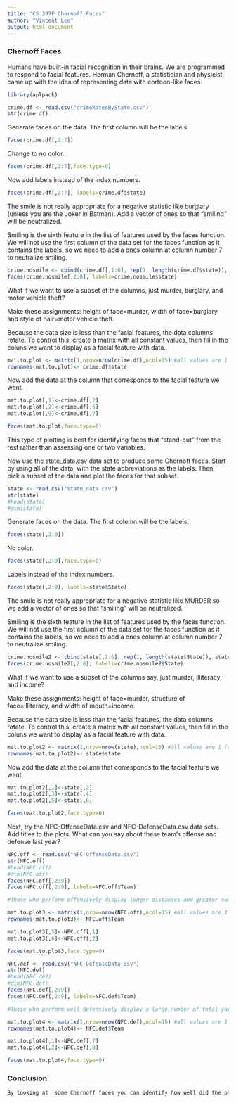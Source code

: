 ---
title: "CS 397F Chernoff Faces"
author: "Vincent Lee"
output: html_document
---

### Chernoff Faces

Humans have built-in facial recognition in their brains. We are programmed to respond to facial features. Herman Chernoff, a statistician and physicist, came up with the idea of representing data with cortoon-like faces.

```{r}
library(aplpack)

crime.df <- read.csv("crimeRatesByState.csv")
str(crime.df)
```

Generate faces on the data. The first column will be the labels.
```{r}
faces(crime.df[,2:7])
```
Change to no color.
```{r}
faces(crime.df[,2:7],face.type=0)
```
Now add labels instead of the index numbers.

```{r}
faces(crime.df[,2:7], labels=crime.df$state)
```

The smile is not really appropriate for a negative statistic like burglary (unless you are the Joker in Batman). Add a vector of ones so that "smiling" will be neutralized.

Smiling is the sixth feature in the list of features used by the faces function. We will not use the first column of the data set for the faces function as it contains the labels, so we need to add a ones column at column number 7 to neutralize smiling.

```{r}
crime.nosmile <- cbind(crime.df[,1:6], rep(1, length(crime.df$state)), crime.df[,7])
faces(crime.nosmile[,2:8], labels=crime.nosmile$state)
```

What if we want to use a subset of the columns, just murder, burglary, and motor vehicle theft?

Make these assignments:
height of face=murder, width of face=burglary, and style of hair=motor vehicle theft.

Because the data size is less than the facial features, the data columns rotate. To control this, create a matrix with all constant values, then fill in the coluns we want to display as a facial feature with data.

```{r}
mat.to.plot <- matrix(1,nrow=nrow(crime.df),ncol=15) #all values are 1 (default)
rownames(mat.to.plot)<- crime.df$state
```
Now add the data at the column that corresponds to the facial feature we want.
```{r}
mat.to.plot[,1]<-crime.df[,2]
mat.to.plot[,2]<-crime.df[,5]
mat.to.plot[,9]<-crime.df[,7]

faces(mat.to.plot,face.type=0)
```

This type of plotting is best for identifying faces that "stand-out" from the rest rather than assessing one or two variables.

Now use the state_data.csv data set to produce some Chernoff faces. Start by using all of the data, with the state abbreviations as the labels. Then, pick a subset of the data and plot the faces for that subset.
```{r}
state <- read.csv("state_data.csv")
str(state)
#head(state)
#dim(state)
```
Generate faces on the data. The first column will be the labels.
```{r}
faces(state[,2:9])
```
No color.
```{r}
faces(state[,2:9],face.type=0)
```
Labels instead of the index numbers.
```{r}
faces(state[,2:9], labels=state$State)
```
The smile is not really appropriate for a negative statistic like MURDER so we add a vector of ones so that "smiling" will be neutralized.

Smiling is the sixth feature in the list of features used by the faces function. We will not use the first column of the data set for the faces function as it contains the labels, so we need to add a ones column at column number 7 to neutralize smiling.
```{r}
crime.nosmile2 <- cbind(state[,1:6], rep(1, length(state$State)), state[,7])
faces(crime.nosmile2[,2:8], labels=crime.nosmile2$State)
```
What if we want to use a subset of the columns say, just murder, illiteracy, and income?

Make these assignments:
height of face=murder, structure of face=illiteracy, and width of mouth=income.

Because the data size is less than the facial features, the data columns rotate. To control this, create a matrix with all constant values, then fill in the coluns we want to display as a facial feature with data.
```{r}
mat.to.plot2 <- matrix(1,nrow=nrow(state),ncol=15) #all values are 1 (default)
rownames(mat.to.plot2)<- state$state
```
Now add the data at the column that corresponds to the facial feature we want.
```{r}
mat.to.plot2[,1]<-state[,2]
mat.to.plot2[,3]<-state[,4]
mat.to.plot2[,5]<-state[,6]

faces(mat.to.plot2,face.type=0)
```

Next, try the NFC-OffenseData.csv and NFC-DefenseData.csv data sets. Add titles to the plots. What can you say about these team's offense and defense last year?
```{r}
NFC.off <- read.csv("NFC-OffenseData.csv")
str(NFC.off)
#head(NFC.off)
#dim(NFC.off)
faces(NFC.off[,2:9])
faces(NFC.off[,2:9], labels=NFC.off$Team)

#Those who perform offensively display longer distances and greater number of points.

mat.to.plot3 <- matrix(1,nrow=nrow(NFC.off),ncol=15) #all values are 1 (default)
rownames(mat.to.plot3)<- NFC.off$Team

mat.to.plot3[,5]<-NFC.off[,1]
mat.to.plot3[,6]<-NFC.off[,2]

faces(mat.to.plot3,face.type=0)
```

```{r}
NFC.def <- read.csv("NFC-DefenseData.csv")
str(NFC.def)
#head(NFC.def)
#dim(NFC.def)
faces(NFC.def[,2:9])
faces(NFC.def[,2:9], labels=NFC.def$Team)

#Those who perform well defensively display a large number of total yards and yards gained.

mat.to.plot4 <- matrix(1,nrow=nrow(NFC.def),ncol=15) #all values are 1 (default)
rownames(mat.to.plot4)<- NFC.def$Team

mat.to.plot4[,1]<-NFC.def[,7]
mat.to.plot4[,2]<-NFC.def[,8]

faces(mat.to.plot4,face.type=0)
```

### Conclusion

```{r, eval = FALSE}
By looking at  some Chernoff faces you can identify how well did the players perform in their team's offense and defense last year. Apparently the teams with faces that look unique, excited, and grandiose perform better offensively and defensively. Compared to teams with faces that look small, sad, and insignificant perform worse in those categories.
```




